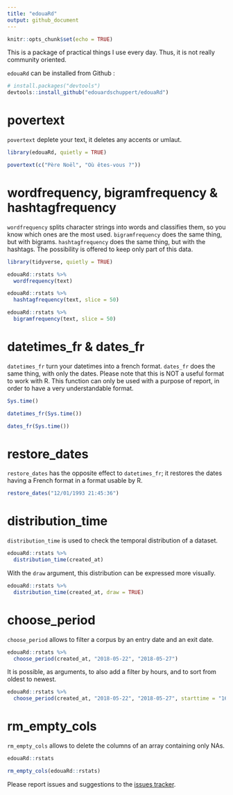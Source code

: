 ```yaml
---
title: "edouaRd"
output: github_document
---
```


```r
knitr::opts_chunk$set(echo = TRUE)
```

This is a package of practical things I use every day. Thus, it is not really community oriented.

`edouaRd` can be installed from Github :

```r
# install.packages("devtools")
devtools::install_github("edouardschuppert/edouaRd")
```

# povertext

`povertext` deplete your text, it deletes any accents or umlaut.

```r
library(edouaRd, quietly = TRUE)

povertext(c("Père Noël", "Où êtes-vous ?"))

```

# wordfrequency, bigramfrequency & hashtagfrequency

`wordfrequency` splits character strings into words and classifies them, so you know which ones are the most used. `bigramfrequency` does the same thing, but with bigrams. `hashtagfrequency` does the same thing, but with the hashtags. The possibility is offered to keep only part of this data.

```r
library(tidyverse, quietly = TRUE)

edouaRd::rstats %>% 
  wordfrequency(text)

edouaRd::rstats %>% 
  hashtagfrequency(text, slice = 50)

edouaRd::rstats %>% 
  bigramfrequency(text, slice = 50)
```

# datetimes_fr & dates_fr

`datetimes_fr` turn your datetimes into a french format. `dates_fr` does the same thing, with only the dates. Please note that this is NOT a useful format to work with R. This function can only be used with a purpose of report, in order to have a very understandable format.

```r
Sys.time()

datetimes_fr(Sys.time())

dates_fr(Sys.time())

```

# restore_dates

`restore_dates` has the opposite effect to `datetimes_fr`; it restores the dates having a French format in a format usable by R.

```r
restore_dates("12/01/1993 21:45:36")
```

# distribution_time

`distribution_time` is used to check the temporal distribution of a dataset.

```r
edouaRd::rstats %>% 
  distribution_time(created_at)
```

With the `draw` argument, this distribution can be expressed more visually.

```r
edouaRd::rstats %>% 
  distribution_time(created_at, draw = TRUE)
```

# choose_period

`choose_period` allows to filter a corpus by an entry date and an exit date.

```r
edouaRd::rstats %>% 
  choose_period(created_at, "2018-05-22", "2018-05-27")
```

It is possible, as arguments, to also add a filter by hours, and to sort from oldest to newest.

```r
edouaRd::rstats %>% 
  choose_period(created_at, "2018-05-22", "2018-05-27", starttime = "16:00:00", endtime = "12:00:00", sort = TRUE)
```

# rm_empty_cols

`rm_empty_cols` allows to delete the columns of an array containing only NAs.

```r
edouaRd::rstats

rm_empty_cols(edouaRd::rstats)
```

Please report issues and suggestions to the [issues tracker](https://github.com/edouardschuppert/edouaRd/issues).
